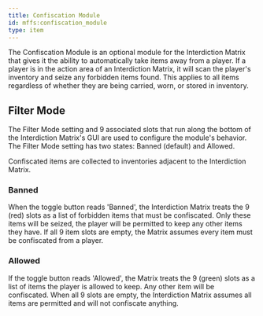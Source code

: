 ```yaml
---
title: Confiscation Module
id: mffs:confiscation_module
type: item
---
```


The Confiscation Module is an optional module for the Interdiction Matrix that gives it the ability to automatically
take items away from a player. If a player is in the action area of an Interdiction Matrix, it will scan the player's
inventory and seize any forbidden items found. This applies to all items regardless of whether they are being carried,
worn, or stored in inventory.

## Filter Mode

The Filter Mode setting and 9 associated slots that run along the bottom of the Interdiction Matrix's GUI are used to
configure the module's behavior. The Filter Mode setting has two states: Banned (default) and Allowed.

Confiscated items are collected to inventories adjacent to the Interdiction Matrix.

### Banned

When the toggle button reads 'Banned', the Interdiction Matrix treats the 9 (red) slots as a list of forbidden items
that must be confiscated. Only these items will be seized, the player will be permitted to keep any other items they
have. If all 9 item slots are empty, the Matrix assumes every item must be confiscated from a player.

### Allowed

If the toggle button reads 'Allowed', the Matrix treats the 9 (green) slots as a list of items the player is allowed
to keep. Any other item will be confiscated. When all 9 slots are empty, the Interdiction Matrix assumes all items are
permitted and will not confiscate anything.
